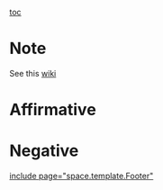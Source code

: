 [[toc]]
=Note= 

See this [[2012-2013 - Atholton (MD) - Advait Ramanan & Simon Zhu|wiki]]

=Affirmative= 

=Negative= 

[[include page="space.template.Footer"]]